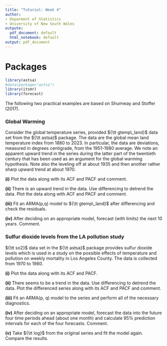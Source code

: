 ```yaml
---
title: "Tutorial: Week 4"
author:
- Deparment of Statistics
- University of New South Wales
outpute:
  pdf_document: default
  html_notebook: default
output: pdf_document
---
```



# Packages

```r
library(astsa)
#data(package="astsa")
library(itsmr)
library(forecast)
```

The following two practical examples are based on Shumway and Stoffer (2017).



### Global Warming 
Consider the global temperature series, provided ${\tt gtemp\_land}$ data set from the ${\tt astsa}$ package. The data are the global mean land temperature index from 1880 to 2023. In particular, the data are deviations, measured in degrees centigrade, from the 1951–1980 average. We note an apparent upward trend in the series during the latter part of the twentieth century that has been used as an argument for the global warming hypothesis. Note also the leveling off at about 1935 and then another rather sharp upward trend at about 1970. 

**(i)** Plot the data along with its ACF and PACF and comment.

**(ii)** There is an upward trend in the data. Use differencing to detrend the data. Plot the deta along with ACF and PACF and comment. 


**(iii)** Fit an ARMA(p,q) model to ${\tt gtemp\_land}$ after differencing and check the residuals.


**(iv)** After deciding on an appropriate model, forecast (with limits) the next 10 years.
Comment.



\clearpage

### Sulfur dioxide levels from the LA pollution study

${\tt so2}$ data set in the ${\tt astsa}$ package provides sulfur dioxide levels which is used in a study on the possible effects of temperature and pollution on weekly mortality in Los
Angeles County. The data is collected from 1970 to 1980. 

**(i)** Plot the data along with its ACF and PACF.

**(ii)** There seems to be a trend in the data. Use differencing to detrend the data. Plot the differenced series along with its ACF and PACF and comment.


**(iii)** Fit an ARMA(p, q) model to the series and perform all
of the necessary diagnostics. 


**(iv)** After deciding on an appropriate model, forecast the
data into the future four time periods ahead (about one month) and calculate 95%
prediction intervals for each of the four forecasts. Comment.


**(v)** Take ${\tt log}$ from the original series and fit the model again. Compare the results.


